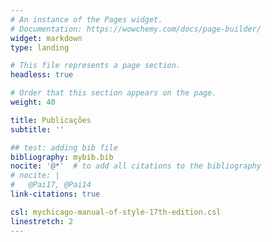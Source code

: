 ```yaml
---
# An instance of the Pages widget.
# Documentation: https://wowchemy.com/docs/page-builder/
widget: markdown
type: landing

# This file represents a page section.
headless: true

# Order that this section appears on the page.
weight: 40

title: Publicações
subtitle: ''

## test: adding bib file
bibliography: mybib.bib
nocite: '@*'  # to add all citations to the bibliography
# nocite: |
#   @Pai17, @Pai14
link-citations: true

csl: mychicago-manual-of-style-17th-edition.csl
linestretch: 2
---
```


<div style="line-height:2;">

::: {#refs}
:::

<div>
